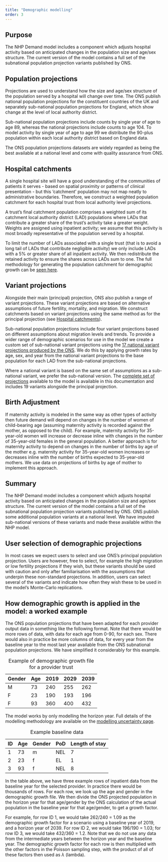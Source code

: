 ```yaml
---
title: "Demographic modelling"
order: 3
---
```


## Purpose

The NHP Demand model includes a component which adjusts hospital activity based on anticipated changes in the population size and age/sex structure. The current version of the model contains a full set of the subnational population projection variants published by ONS. 

## Population projections

Projections are used to understand how the size and age/sex structure of the population served by a hospital will change over time. The ONS publish national population projections for the constituent countries of the UK and separately sub-national population projections for England, which show change at the level of local authority district.

Sub-national population projections include counts by single year of age to age 89, whereas the national projections include counts to age 104. To model activity by single year of age to age 99 we distribute the 90-plus population within each local authority district based on England data.

The ONS population projections datasets are widely regarded as being the best available at a national level and come with quality assurance from ONS.

## Hospital catchments {#hosp-catchments}

A single hospital site will have a good understanding of the communities of patients it serves - based on spatial proximity or patterns of clinical presentation - but this 'catchment' population may not map neatly to administrative boundaries. Therefore, we construct a weighted population catchment for each hospital trust from local authority level projections.

A trust's final catchment population comprises a weighted sum of its catchment local authority district (LAD) populations where LADs that contribute a greater share of the trust's activity take a greater weight. Weights are assigned using inpatient activity; we assume that this activity is most broadly representative of the population served by a hospital. 

To limit the number of LADs associated with a single trust (that is to avoid a long tail of LADs that contribute negligible activity) we only include LADs with a 5% or greater share of all inpatient activity. We then redistribute the retained activity to ensure the shares across LADs sum to one. The full methodology for generating the population catchment for demographic growth can be [seen here](https://github.com/The-Strategy-Unit/nhp_data/blob/main/generate_demographics.py).

## Variant projections {#variant-projs}

Alongside their main (principal) projection, ONS also publish a range of variant projections. These variant projections are based on alternative assumptions of future fertility, mortality, and migration. We construct catchments based on variant projections using the same method as for the principal projection (see [Hospital catchments](#hosp-catchments)).

Sub-national population projections include four variant projections based on different assumptions about migration levels and trends. To provide a wider range of demographic scenarios for use in the model we create a custom set of sub-national variant projections using the [17 national variant projections produced by the ONS](https://www.ons.gov.uk/peoplepopulationandcommunity/populationandmigration/populationprojections/methodologies/variantnationalpopulationprojectionsfortheukandsubnationalpopulationprojectionsandhouseholdprojectionsforenglanduserguide). We do this by applying growth rates by age, sex, and year from the national variant projections to the base population for each LAD from the sub-national projections.

Where a national variant is based on the same set of assumptions as a sub-national variant, we prefer the sub-national version. The [complete set of projections](list_of_projections.qmd) available to the model is available in this documentation and includes 19 variants alongside the principal projection.

## Birth Adjustment

If maternity activity is modeled in the same way as other types of activity then future demand will depend on changes in the number of women of child-bearing age (assuming maternity activity is recorded against the mother, as opposed to the child). For example, maternity activity for 35-year-old women will increase or decrease inline with changes in the number of 35-year-old females in the general population. A better approach is for maternity activity to depend on changes in the number of births by age of the mother e.g. maternity activity for 35-year-old women increases or decreases inline with the number of births expected to 35-year-old mothers. We use data on projections of births by age of mother to implement this approach.

## Summary

The NHP Demand model includes a component which adjusts hospital activity based on anticipated changes in the population size and age/sex structure.  The current version of the model contains a full set of the subnational population projection variants published by ONS.  ONS publish some additional population variants at a national level. We have imputed sub-national versions of these variants and made these available within the NHP model.

## User selection of demographic projections

In most cases we expect users to select and use ONS's principal population projection.  Users are however, free to select, for example the high migration or low fertility projections if they wish, but these variants should be used with caution and only after familiarisation with the assumptions that underpin these non-standard projections.  In addition, users can select several of the variants and indicate how often they wish these to be used in the model's Monte-Carlo replications. 

## How demographic growth is applied in the model: a worked example

The ONS population projections that have been adapted for each provider output data in something like the following format. Note that there would be more rows of data, with data for each age from 0-90, for each sex. There would also in practice be more columns of data, for every year from the baseline year to the most last year available from the ONS subnational population projections. We have simplified it considerably for this example.

| Gender | Age | 2019 | 2029 | 2039 |
| --- | --- | ---- | ---- | ---- |
| M   | 73  | 240  | 255  | 262  |
| F   | 23  | 190  | 193  | 196  |
| F   | 93  | 360  | 400  | 432  |
: Example of demographic growth file for a provider trust

The model works by only modelling the horizon year. Full details of the modelling methodology are available on the [modelling uncertainty page](../modelling_uncertainty.qmd). 

| ID  | Age | Gender |  PoD | Length of stay |
| :-- | :-- | :----- |  :-- | :------------- |
| 1   | 73  | m      |  NEL | 7              |
| 2   | 23  | f      |  EL  | 1              |
| 3   | 93  | f      |  NEL | 8              |
: Example baseline data

In the table above, we have three example rows of inpatient data from the baseline year for the selected provider. In practice there would be thousands of rows. For each row, we look up the age and gender in the demographic growth file. We then divide the ONS projected population in the horizon year for that age/gender by the ONS calculation of the actual population in the baseline year for that age/gender, to get a growth factor.

For example, for row ID 1, we would take 262/240 = 1.09 as the demographic growth factor for a scenario using a baseline year of 2019, and a horizon year of 2039. For row ID 2, we would take 196/190 = 1.03; for row ID 3, we would take 432/360 = 1.2. Note that we do not use any data from the intermediate years between the horizon year and the baseline year. The demographic growth factor for each row is then multiplied with the other factors in the Poisson sampling step, with the product of all of these factors then used as $\lambda$ (lambda).


